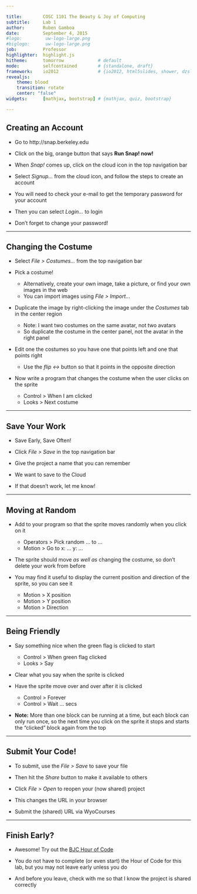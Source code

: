 ```yaml
---

title:        COSC 1101 The Beauty & Joy of Computing
subtitle:     Lab 1
author:       Ruben Gamboa
date:         September 4, 2015
#logo:         uw-logo-large.png
#biglogo:      uw-logo-large.png
job:          Professor
highlighter:  highlight.js
hitheme:      tomorrow             # default
mode:         selfcontained        # {standalone, draft}
framework:    io2012               # {io2012, html5slides, shower, dzslides, revealjs, ...}
revealjs:     
    theme: blood
    transition: rotate
    center: "false"
widgets:      [mathjax, bootstrap] # {mathjax, quiz, bootstrap}

---
```


<style>
slide.title-slide {
     background-color: #EDE0CF; /* CBE7A5; #EDE0CF; ; #CA9F9D*/
     background-image: url(assets/img/uw-logo-large.png);
     background-repeat: no-repeat;
     background-position: center top;
   }
slide:not(.title-slide) {
    background-image: url(assets/img/uw-logo-small.png);
    background-repeat: no-repeat;
    background-position: right bottom;
    background-size: 24px;
}
</style>

## Creating an Account

* Go to http://snap.berkeley.edu

* Click on the big, orange button that says **Run Snap! now!**

* When *Snap!* comes up, click on the cloud icon in the top navigation bar

* Select *Signup...* from the cloud icon, and follow the steps to create an account

* You will need to check your e-mail to get the temporary password for your account

* Then you can select *Login...* to login

* Don't forget to change your password!

---

## Changing the Costume

* Select *File > Costumes...* from the top navigation bar

* Pick a costume!
  * Alternatively, create your own image, take a picture, or find your own images in the web
  * You can import images using *File > Import...*

* Duplicate the image by right-clicking the image under the *Costumes* tab in the center region
  * Note: I want two costumes on the same avatar, not two avatars
  * So duplicate the costume in the center panel, not the avatar in the right panel

* Edit one the costumes so you have one that points left and one that points right
  * Use the *flip &lt;->* button so that it points in the opposite direction

* Now write a program that changes the costume when the user clicks on the sprite
  * Control > When I am clicked
  * Looks > Next costume

---

## Save Your Work

* Save Early, Save Often!

* Click *File > Save* in the top navigation bar

* Give the project a name that you can remember

* We want to save to the Cloud

* If that doesn't work, let me know!

---

## Moving at Random

* Add to your program so that the sprite moves randomly when you click on it
  * Operators > Pick random ... to ...
  * Motion > Go to x: ... y: ...

* The sprite should move *as well as* changing the costume, so don't delete your work from before

* You may find it useful to display the current position and direction of the sprite, so you can see it
  * Motion > X position
  * Motion > Y position
  * Motion > Direction

---

## Being Friendly

* Say something nice when the green flag is clicked to start
  * Control > When green flag clicked
  * Looks > Say

* Clear what you say when the sprite is clicked

* Have the sprite move over and over after it is clicked
  * Control > Forever
  * Control > Wait ... secs

* **Note:** More than one block can be running at a time, but each block can only run once, so the next time you
  click on the sprite it stops and starts the "clicked" block again from the top

---

## Submit Your Code!

* To submit, use the *File > Save* to save your file

* Then hit the *Share* button to make it available to others

* Click *File > Open* to reopen your (now shared) project

* This changes the URL in your browser

* Submit the (shared) URL via WyoCourses

---

## Finish Early?

* Awesome! Try out the [BJC Hour of Code](http://bjc.edc.org/hourofcode/#1 "BJC Hour of Code")

* You do not have to complete (or even start) the Hour of Code for this lab, 
  but you may not leave early unless you do

* And before you leave, check with me so that I know the project is shared correctly

